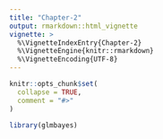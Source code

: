 ```yaml
---
title: "Chapter-2"
output: rmarkdown::html_vignette
vignette: >
  %\VignetteIndexEntry{Chapter-2}
  %\VignetteEngine{knitr::rmarkdown}
  %\VignetteEncoding{UTF-8}
---
```


```r
knitr::opts_chunk$set(
  collapse = TRUE,
  comment = "#>"
)
```

```r
library(glmbayes)
```
